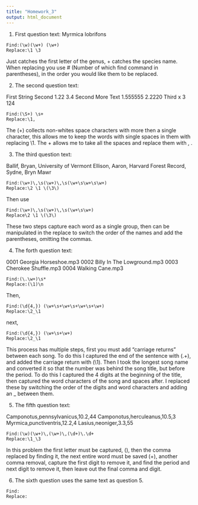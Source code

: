 ```yaml
---
title: "Homework_3"
output: html_document
---
```


1. First question text: Myrmica lobrifons

```
Find:(\w)(\w+) (\w+)
Replace:\1 \3
```

Just \w catches the first letter of the genus, \w+ catches the species name. When replacing you use \# (Number of which find command in parentheses), in the order you would like them to be replaced.

2. The second question text:

First String    Second      1.22      3.4
Second          More Text   1.555555  2.2220
Third           x           3         124

```
Find:(\S+) \s+
Replace:\1,
```
The (\S+) collects non-whites space characters with more then a single character, this allows me to keep the words with single spaces in them with replacing \1. The \s+ allows me to take all the spaces and replace them with , .

3. The third question text:

Ballif, Bryan, University of Vermont
Ellison, Aaron, Harvard Forest
Record, Sydne, Bryn Mawr

```
Find:(\w+)\,\s(\w+)\,\s(\w+\s\w+\s\w+)
Replace:\2 \1 \(\3\)
```

Then use 

```
Find:(\w+)\,\s(\w+)\,\s(\w+\s\w+)
Replace\2 \1 \(\3\)
```
These two steps capture each word as a single group, then can be manipulated in the replace to switch the order of the names and add the parentheses, omitting the commas.

4. The forth question text:

0001 Georgia Horseshoe.mp3 0002 Billy In The Lowground.mp3 0003 Cherokee Shuffle.mp3 0004 Walking Cane.mp3

```
Find:(\.\w+)\s*
Replace:(\1)\n
```
Then,

```
Find:(\d{4,}) (\w+\s+\w+\s+\w+\s+\w+)
Replace:\2_\1
```
next,

```
Find:(\d{4,}) (\w+\s+\w+)
Replace:\2_\1
```

This process has multiple steps, first you must add "carriage returns" between each song. To do this I captured the end of the sentence with (\.\w+)\s* , and added the carriage return with (\1)\n . Then I took the longest song name and converted it so that the number was behind the song title, but before the period. To do this I captured the 4 digits at the beginning of the title, then captured the word characters of the song and spaces after. I replaced these by switching the order of the digits and word characters and adding an _ between them.

5. The fifth question text: 

Camponotus,pennsylvanicus,10.2,44
Camponotus,herculeanus,10.5,3
Myrmica,punctiventris,12.2,4
Lasius,neoniger,3.3,55

```
Find:(\w)(\w+)\,(\w+)\,(\d+)\.\d+
Replace:\1_\3
```

In this problem the first letter must be captured, (\w), then the comma replaced by finding it, the next entire word must be saved (\w+), another comma removal, capture the first digit to remove it, and find the period and next digit to remove it, then leave out the final comma and digit.

6. The sixth question uses the same text as question 5.

```
Find:
Replace:
```



